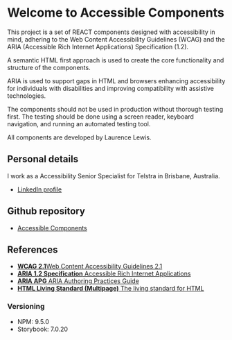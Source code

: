
<Meta title="AccessibleComponents/Introduction" />

# Welcome to Accessible Components

This project is a set of REACT components designed with accessibility in mind, adhering to the Web Content Accessibility Guidelines (WCAG) and the ARIA (Accessible Rich Internet Applications) Specification (1.2).

A semantic HTML first approach is used to create the core functionality and structure of the components.

ARIA is used to support gaps in HTML and browsers enhancing accessibility for individuals with disabilities and improving compatibility with assistive technologies.

The components should not be used in production without thorough testing first. The testing should be done using a screen reader, keyboard navigation, and running an automated testing tool.

All components are developed by Laurence Lewis. 

## Personal details
I work as a Accessibility Senior Specialist for Telstra in Brisbane, Australia.

<ul>
<li><a href="https://www.linkedin.com/in/laurence-lewis-77520365/">LinkedIn profile</a></li>
</ul>

<h2>Github repository</h2>
<ul>
<li><a className="link-item" href="https://github.com/LaurenceRLewis/Accessible_Components">Accessible Components</a></li>
</ul>

<h2 className="subheading">References</h2>
<ul>
<li>
  <a href="https://www.w3.org/TR/WCAG21/"><strong>WCAG 2.1</strong>Web Content Accessibility Guidelines 2.1</a>
  </li>
  <li>
  <a href="https://www.w3.org/TR/wai-aria-1.2/"><strong>ARIA 1.2 Specification</strong> Accessible Rich Internet Applications</a>
  </li>
  <li>
  <a href="https://www.w3.org/TR/wai-aria-practices-1.2/"><strong> ARIA APG</strong> ARIA Authoring Practices Guide</a>
  </li>
  <li>
  <a href="https://html.spec.whatwg.org/multipage/"><strong> HTML Living Standard (Multipage)</strong> The living standard for HTML</a>
  </li>
</ul>

<h3>Versioning</h3>
<ul>
<li>NPM: 9.5.0</li>
<li>Storybook: 7.0.20</li>
</ul>